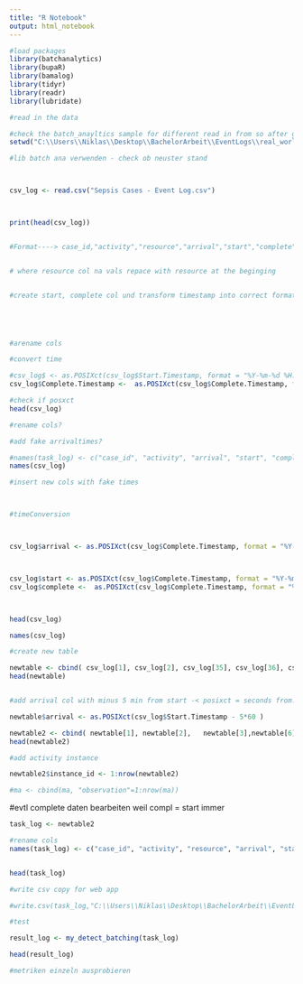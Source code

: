 ```yaml
---
title: "R Notebook"
output: html_notebook
---
```


```r
#load packages
library(batchanalytics)
library(bupaR)
library(bamalog)
library(tidyr)
library(readr)
library(lubridate)
```


```r
#read in the data

#check the batch_anayltics sample for different read in from so after git import everyone can use this -> no path visible
setwd("C:\\Users\\Niklas\\Desktop\\BachelorArbeit\\EventLogs\\real_world_event_logs")

#lib batch ana verwenden - check ob neuster stand



csv_log <- read.csv("Sepsis Cases - Event Log.csv")



print(head(csv_log))
```
```r

```


```r
#Format----> case_id,"activity","resource","arrival","start","complete","instance_id" format required


# where resource col na vals repace with resource at the beginging


#create start, complete col und transform timestamp into correct format





#arename cols


```

```r
#convert time

#csv_log$ <- as.POSIXct(csv_log$Start.Timestamp, format = "%Y-%m-%d %H:%M:%S", tz = "GMT") 
csv_log$Complete.Timestamp <-  as.POSIXct(csv_log$Complete.Timestamp, format = "%Y-%m-%d %H:%M:%S", tz = "GMT")

#check if posxct
head(csv_log)
```



```r
#rename cols?

#add fake arrivaltimes?

#names(task_log) <- c("case_id", "activity", "arrival", "start", "complete", "resource", "input_batch_number", "input_batch_type")
names(csv_log)
```
```r

#insert new cols with fake times



#timeConversion



csv_log$arrival <- as.POSIXct(csv_log$Complete.Timestamp, format = "%Y-%m-%d %H:%M:%S", tz = "GMT") 



csv_log$start <- as.POSIXct(csv_log$Complete.Timestamp, format = "%Y-%m-%d %H:%M:%S", tz = "GMT") 
csv_log$complete <-  as.POSIXct(csv_log$Complete.Timestamp, format = "%Y-%m-%d %H:%M:%S", tz = "GMT")



head(csv_log)

```


```r
names(csv_log)

```


```r
#create new table

newtable <- cbind( csv_log[1], csv_log[2], csv_log[35], csv_log[36], csv_log[37])
head(newtable)



```



```r
#add arrival col with minus 5 min from start -< posixct = seconds from..

newtable$arrival <- as.POSIXct(csv_log$Start.Timestamp - 5*60 )

newtable2 <- cbind( newtable[1], newtable[2],   newtable[3],newtable[6], newtable[4],newtable[5])
head(newtable2)

```

```r
#add activity instance

newtable2$instance_id <- 1:nrow(newtable2) 

#ma <- cbind(ma, "observation"=1:nrow(ma)) 


```


#evtl complete daten bearbeiten weil compl = start immer


```r
task_log <- newtable2

#rename cols
names(task_log) <- c("case_id", "activity", "resource", "arrival", "start", "complete","instance_id" )


head(task_log)
```
```r
#write csv copy for web app

#write.csv(task_log,"C:\\Users\\Niklas\\Desktop\\BachelorArbeit\\EventLogs\\real_world_event_logs\\transformedBPIC2017_event_log_ready_for_analysis.csv", row.names = FALSE)

```


```r
#test 

result_log <- my_detect_batching(task_log)

head(result_log)

```
```r
#metriken einzeln ausprobieren
```

